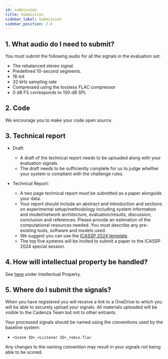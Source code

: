 ```yaml
---
id: submission
title: Submission
sidebar_label: Submission
sidebar_position: 2.6
---
```


[//]: # (:::info)

[//]: # ()
[//]: # (All teams are [required to register]&#40;registration&#41; prior to submission [deadlines]&#40;key_dates&#41;.)

[//]: # ()
[//]: # (:::)

## 1. What audio do I need to submit?

You must submit the following audio for all the signals in the evaluation set:

* The rebalanced stereo signal.
* Predefined 10-second segments.
* 16-bit
* 32 kHz sampling rate
* Compressed using the lossless FLAC compressor
* 0 dB FS corresponds to 100 dB SPL

## 2. Code

We encourage you to make your code open source.

## 3. Technical report

* Draft:
    * A draft of the technical report needs to be uploaded along with your evaluation signals.
    * The draft needs to be sufficiently complete for us to judge whether your system is compliant with the challenge rules.
	
* Technical Report:
    * A two page technical report must be submitted as a paper alongside your data.
    * Your report should include an abstract and introduction and sections on experimental setup/methodology including system information
      and model/network architecture, evaluation/results, discussion, conclusion and references.
      Please provide an estimation of the computational resources needed. You must describe any pre-existing tools, software and models used.
    * We suggest you can use the [ICASSP 2024 template](https://2024.ieeeicassp.org/icassp-paper-guidelines/).
    * The top five systems will be invited to submit a paper to the ICASSP 2024 special session.

## 4. How will intellectual property be handled?

See [here](rules#7-intellectual-property) under Intellectual Property.

## 5. Where do I submit the signals?

When you have registered you will receive a link to a OneDrive to which you will be able to securely upload your signals.
All materials uploaded will be visible to the Cadenza Team but not to other entrants.

Your processed signals should be named using the conventions used by the baseline system:
*  `<Scene ID>_<Listener ID>_remix.flac`

Any changes to the naming convention may result in your signals not being able to be scored.
